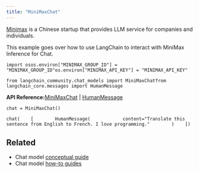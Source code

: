 ```yaml
---
title: "MiniMaxChat"
---
```


[Minimax](https://api.minimax.chat) is a Chinese startup that provides LLM service for companies and individuals.

This example goes over how to use LangChain to interact with MiniMax Inference for Chat.

```
import osos.environ["MINIMAX_GROUP_ID"] = "MINIMAX_GROUP_ID"os.environ["MINIMAX_API_KEY"] = "MINIMAX_API_KEY"
```

```
from langchain_community.chat_models import MiniMaxChatfrom langchain_core.messages import HumanMessage
```

**API Reference:**[MiniMaxChat](https://python.langchain.com/api_reference/community/chat_models/langchain_community.chat_models.minimax.MiniMaxChat.html) | [HumanMessage](https://python.langchain.com/api_reference/core/messages/langchain_core.messages.human.HumanMessage.html)

```
chat = MiniMaxChat()
```

```
chat(    [        HumanMessage(            content="Translate this sentence from English to French. I love programming."        )    ])
```

## Related

* Chat model [conceptual guide](/oss/concepts/chat_models)
* Chat model [how-to guides](/oss/how_to/#chat-models)
